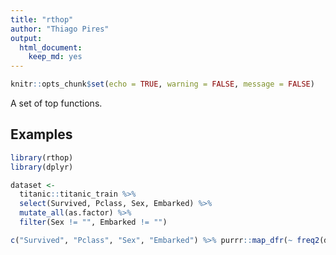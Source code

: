 ```yaml
---
title: "rthop"  
author: "Thiago Pires"  
output: 
  html_document: 
    keep_md: yes
---
```


```r
knitr::opts_chunk$set(echo = TRUE, warning = FALSE, message = FALSE)
```

A set of top functions.

## Examples

```r

library(rthop)
library(dplyr)

dataset <- 
  titanic::titanic_train %>% 
  select(Survived, Pclass, Sex, Embarked) %>% 
  mutate_all(as.factor) %>% 
  filter(Sex != "", Embarked != "")

c("Survived", "Pclass", "Sex", "Embarked") %>% purrr::map_dfr(~ freq2(dataset, var = .x))

```


